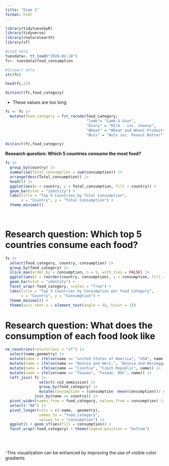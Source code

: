 ```yaml
---
title: "Exam 2"
format: html
---
```




```r
library(tidytuesdayR)
library(tidyverse)
library(rnaturalearth)
library(sf)
```

```r
#Load data 
tuesdata<- tt_load("2020-02-18")
fc<- tuesdata$food_consumption 
```
```r
#Inspect data 
str(fc)

head(fc,22)

```
```r
distinct(fc,food_category)
```
- These values are too long

```r
fc <- fc |>
  mutate(food_category = fct_recode(food_category, 
                                    "lamb"= "Lamb & Goat", 
                                    "Diary" = "Milk - inc. cheese",
                                    "Wheat" = "Wheat and Wheat Products",
                                    "Nuts" = "Nuts inc. Peanut Butter")) 
```


```r
distinct(fc,food_category)
```

**Research question: Which 5 countries consume the most food?**

```r
fc |> 
  group_by(country) |> 
  summarise(Total_consumption = sum(consumption)) |> 
  arrange(desc(Total_consumption)) |> 
  head(5) |> 
  ggplot(aes(x = country, y = Total_consumption, fill = country)) + 
  geom_bar(stat = "identity") +
  labs(title = "Top 5 Countries by Total Consumption",
       x = "Country", y = "Total Consumption") +
  theme_minimal()

  

```



# Research question: Which top 5 countries consume each food? 



```r
fc |> 
  select(food_category, country, consumption) |> 
  group_by(food_category) |> 
  slice_max(order_by = consumption, n = 5, with_ties = FALSE) |> 
  ggplot(aes(x = reorder(country, consumption), y = consumption, fill = country)) + 
  geom_bar(stat = "identity") + 
  facet_wrap(~food_category, scales = "free") +
  labs(title = "Top 5 Countries by Consumption per Food Category",
       x = "Country", y = "Consumption") + 
  theme_minimal() +
  theme(axis.text.x = element_text(angle = 45, hjust = 1))

```





# Research question: What does the consumption of each food look like

```r
ne_countries(returnclass = "sf") |>
  select(name,geometry) |>
  mutate(name = ifelse(name == "united States of America", "USA", name)) |>
  mutate(name = ifelse(name == "Bosnia and Herz.", "Bosnia and Herzeggovonia", name)) |>
  mutate(name = ifelse(name == "Czechia", "Czech Republic", name)) |>
  mutate(name = ifelse(name == "Taiwan", "Taiwan. ROC", name)) |>
  left_join( fc |>
               select(-co2_emmission) |>
               group_by(food_category) |>
               mutate(consumption = (consumption -mean(consumption))/ sd(consumption)), 
             join_by(name == country)) |>
  pivot_wider(names_from = food_category, values_from = consumption) |>
  select(-"NA") |>
  pivot_longer(cols = c(-name, -geometry), 
               names_to = "food_category", 
               values_to = "consumption") |>
  ggplot() + geom_sf(aes(fill = consumption)) +
  facet_wrap(~food_category) + theme(legend.position = "bottom")
               
          
  
```

-This visualization can be enhanced by improving the use of visible color gradients
